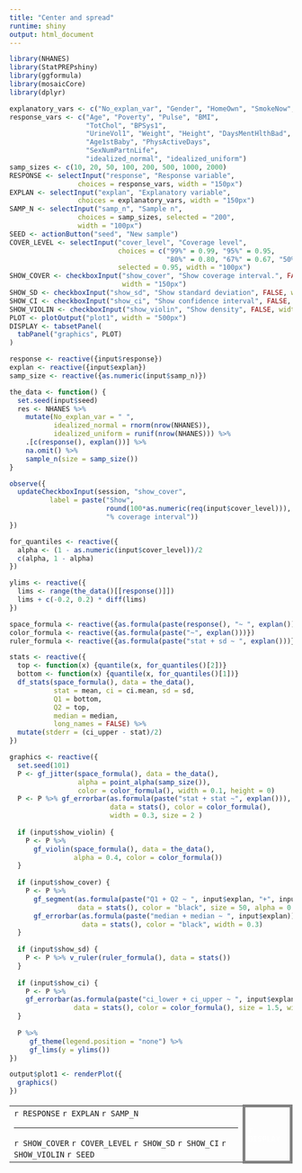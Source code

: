 ```yaml
---
title: "Center and spread"
runtime: shiny
output: html_document
---
```



```r
library(NHANES)
library(StatPREPshiny)
library(ggformula)
library(mosaicCore)
library(dplyr)
```
```r
explanatory_vars <- c("No_explan_var", "Gender", "HomeOwn", "SmokeNow", "SexEver", "PregnantNow", "Depressed", "Work", "PhysActive")
response_vars <- c("Age", "Poverty", "Pulse", "BMI",
                   "TotChol", "BPSys1",
                   "UrineVol1", "Weight", "Height", "DaysMentHlthBad", 
                   "Age1stBaby", "PhysActiveDays",
                   "SexNumPartnLife",
                   "idealized_normal", "idealized_uniform")
samp_sizes <- c(10, 20, 50, 100, 200, 500, 1000, 2000)
RESPONSE <- selectInput("response", "Response variable",
                 choices = response_vars, width = "150px")
EXPLAN <- selectInput("explan", "Explanatory variable",
                 choices = explanatory_vars, width = "150px")
SAMP_N <- selectInput("samp_n", "Sample n", 
                 choices = samp_sizes, selected = "200",
                 width = "100px")
SEED <- actionButton("seed", "New sample")
COVER_LEVEL <- selectInput("cover_level", "Coverage level",
                           choices = c("99%" = 0.99, "95%" = 0.95, 
                                       "80%" = 0.80, "67%" = 0.67, "50%" = 0.50),
                           selected = 0.95, width = "100px")
SHOW_COVER <- checkboxInput("show_cover", "Show coverage interval.", FALSE, 
                            width = "150px")
SHOW_SD <- checkboxInput("show_sd", "Show standard deviation", FALSE, width = "150px")
SHOW_CI <- checkboxInput("show_ci", "Show confidence interval", FALSE, width = "150px")
SHOW_VIOLIN <- checkboxInput("show_violin", "Show density", FALSE, width = "150px")
PLOT <- plotOutput("plot1", width = "500px")
DISPLAY <- tabsetPanel(
  tabPanel("graphics", PLOT)
)

```




```r
response <- reactive({input$response})
explan <- reactive({input$explan})
samp_size <- reactive({as.numeric(input$samp_n)})

the_data <- function() {
  set.seed(input$seed)
  res <- NHANES %>%
    mutate(No_explan_var = " ", 
           idealized_normal = rnorm(nrow(NHANES)),
           idealized_uniform = runif(nrow(NHANES))) %>% 
    .[c(response(), explan())] %>% 
    na.omit() %>% 
    sample_n(size = samp_size()) 
}

observe({
  updateCheckboxInput(session, "show_cover", 
          label = paste("Show", 
                        round(100*as.numeric(req(input$cover_level))),
                        "% coverage interval"))
})

for_quantiles <- reactive({
  alpha <- (1 - as.numeric(input$cover_level))/2
  c(alpha, 1 - alpha)
})

ylims <- reactive({
  lims <- range(the_data()[[response()]])
  lims + c(-0.2, 0.2) * diff(lims)
})

space_formula <- reactive({as.formula(paste(response(), "~ ", explan()))})
color_formula <- reactive({as.formula(paste("~", explan()))})
ruler_formula <- reactive({as.formula(paste("stat + sd ~ ", explan()))})

stats <- reactive({
  top <- function(x) {quantile(x, for_quantiles()[2])}
  bottom <- function(x) {quantile(x, for_quantiles()[1])}
  df_stats(space_formula(), data = the_data(), 
           stat = mean, ci = ci.mean, sd = sd, 
           Q1 = bottom,
           Q2 = top,
           median = median,
           long_names = FALSE) %>%
  mutate(stderr = (ci_upper - stat)/2)
})

graphics <- reactive({
  set.seed(101)
  P <- gf_jitter(space_formula(), data = the_data(),
                 alpha = point_alpha(samp_size()),
                 color = color_formula(), width = 0.1, height = 0) 
  P <- P %>% gf_errorbar(as.formula(paste("stat + stat ~", explan())), 
                         data = stats(), color = color_formula(), 
                         width = 0.3, size = 2 ) 
  
  if (input$show_violin) {
    P <- P %>%
      gf_violin(space_formula(), data = the_data(),
                alpha = 0.4, color = color_formula())
  }
  
  if (input$show_cover) {
    P <- P %>%
      gf_segment(as.formula(paste("Q1 + Q2 ~ ", input$explan, "+", input$explan)),
                 data = stats(), color = "black", size = 50, alpha = 0.2) %>%
      gf_errorbar(as.formula(paste("median + median ~ ", input$explan)),
                  data = stats(), color = "black", width = 0.3)
  }
  
  if (input$show_sd) { 
    P <- P %>% v_ruler(ruler_formula(), data = stats())
  }
  
  if (input$show_ci) {
    P <- P %>% 
    gf_errorbar(as.formula(paste("ci_lower + ci_upper ~ ", input$explan)),
                data = stats(), color = color_formula(), size = 1.5, width = 0.1)
  }
  
  P %>% 
     gf_theme(legend.position = "none") %>%
     gf_lims(y = ylims())
})

output$plot1 <- renderPlot({
  graphics()
})
```


<table><tr><td class="control">`r RESPONSE` `r EXPLAN` `r SAMP_N` <hr> `r SHOW_COVER` `r COVER_LEVEL` `r SHOW_SD` `r SHOW_CI` `r SHOW_VIOLIN` `r SEED`  </td><td class="plot">`r DISPLAY`</td></tr></table>



<style type="text/css">
td.control {
  border:5px solid gray;
  border-radius:10px;
  padding: 5px;
  vertical-align: top;
}
td.plot {
  border:5px solid gray;
  padding: 5px;
  border-radius:10px;
  color: white;
}
